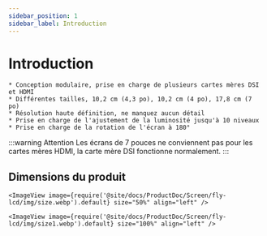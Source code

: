 ```yaml
---
sidebar_position: 1
sidebar_label: Introduction
---
```


# Introduction

    * Conception modulaire, prise en charge de plusieurs cartes mères DSI et HDMI
    * Différentes tailles, 10,2 cm (4,3 po), 10,2 cm (4 po), 17,8 cm (7 po)
    * Résolution haute définition, ne manquez aucun détail
    * Prise en charge de l'ajustement de la luminosité jusqu'à 10 niveaux
    * Prise en charge de la rotation de l'écran à 180°

:::warning Attention
Les écrans de 7 pouces ne conviennent pas pour les cartes mères HDMI, la carte mère DSI fonctionne normalement.
:::

## Dimensions du produit

    <ImageView image={require('@site/docs/ProductDoc/Screen/fly-lcd/img/size.webp').default} size="50%" align="left" />

    <ImageView image={require('@site/docs/ProductDoc/Screen/fly-lcd/img/size1.webp').default} size="100%" align="left" />
